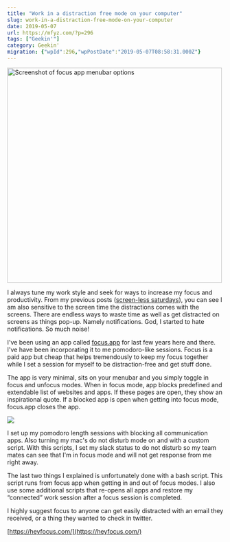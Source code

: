 ```yaml
---
title: "Work in a distraction free mode on your computer"
slug: work-in-a-distraction-free-mode-on-your-computer
date: 2019-05-07
url: https://mfyz.com/?p=296
tags: ["Geekin'"]
category: Geekin'
migration: {"wpId":296,"wpPostDate":"2019-05-07T08:58:31.000Z"}
---
```



<Image
	src="/images/archive/en/2019/05/Screen-Shot-2019-04-26-at-10.17.44-AM.jpg"
	width="500"
	height="500"
	alt="Screenshot of focus app menubar options"
/>

I always tune my work style and seek for ways to increase my focus and productivity. From my previous posts ([screen-less saturdays](https://mfyz.com/ive-screen-less-no-screen-saturdays-year-now/)), you can see I am also sensitive to the screen time the distractions comes with the screens. There are endless ways to waste time as well as get distracted on screens as things pop-up. Namely notifications. God, I started to hate notifications. So much noise!

I've been using an app called [focus.app](http://focus.app/) for last few years here and there. I've have been incorporating it to me pomodoro-like sessions. Focus is a paid app but cheap that helps tremendously to keep my focus together while I set a session for myself to be distraction-free and get stuff done.

The app is very minimal, sits on your menubar and you simply toggle in focus and unfocus modes. When in focus mode, app blocks predefined and extendable list of websites and apps. If these pages are open, they show an inspirational quote. If a blocked app is open when getting into focus mode, focus.app closes the app.

![](/images/archive/en/2019/05/Slice.jpg)

I set up my pomodoro length sessions with blocking all communication apps. Also turning my mac's do not disturb mode on and with a custom script. With this scripts, I set my slack status to do not disturb so my team mates can see that I'm in focus mode and will not get response from me right away.

The last two things I explained is unfortunately done with a bash script. This script runs from focus app when getting in and out of focus modes. I also use some additional scripts that re-opens all apps and restore my “connected” work session after a focus session is completed.

I highly suggest focus to anyone can get easily distracted with an email they received, or a thing they wanted to check in twitter.

[https://heyfocus.com/](https://heyfocus.com/)